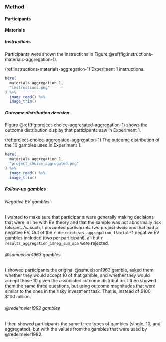 ### Method

#### Participants

#### Materials

##### Instructions {#instructions-materials-aggregation-1-appendix}

Participants were shown the instructions in
Figure \@ref(fig:instructions-materials-aggregation-1).

(ref:instructions-materials-aggregation-1) Experiment 1 instructions.

```r
here(
  materials_aggregation_1,
  "instructions.png"
) %>%
  image_read() %>%
  image_trim()
```

##### Outcome distribution decision {#outcome-distribution-materials-aggregation-1-appendix}

Figure \@ref(fig:project-choice-aggregated-aggregation-1) shows the outcome
distribution display that participants saw in Experiment 1.

(ref:project-choice-aggregated-aggregation-1) The outcome distribution of the 10 gambles used in Experiment 1.

```r
here(
  materials_aggregation_1,
  "project_choice_aggregated.png"
) %>%
  image_read() %>%
  image_trim()
```

##### Follow-up gambles {#follow-up-materials-aggregation-1-appendix}

###### Negative EV gambles

I wanted to make sure that participants were generally making decisions that
were in line with EV theory and that the sample was not abnormally risk
tolerant. As such, I presented participants two project decisions that had a
negative EV. Out of the `r descriptives_aggregation_1$total*2` negative EV
gambles included (two per participant), all but
`r results_aggregation_1$neg_sum_apa` were rejected.

###### @samuelson1963 gambles

I showed participants the original @samuelson1963 gamble, asked them whether
they would accept 10 of that gamble, and whether they would accept those 10
given the associated outcome distribution. I then showed them the same three
questions, but using outcome magnitudes that were similar to the ones in the
risky investment task. That is, instead of $100, $100 million.

###### @redelmeier1992 gambles

I then showed participants the same three types of gambles (single, 10, and
aggregated), but with the values from the gambles that were used by
@redelmeier1992.
